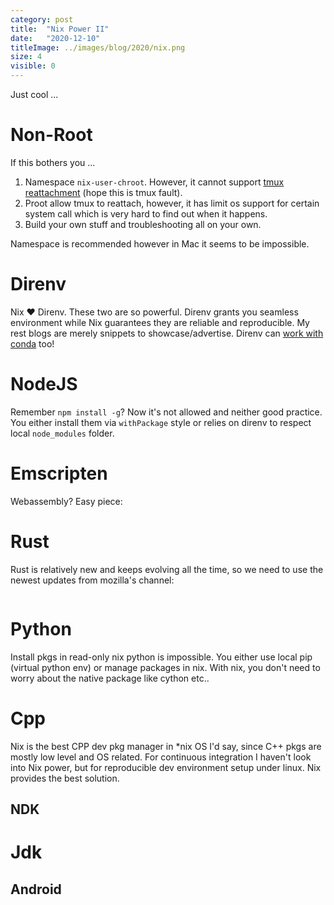 ```yaml
---
category: post
title:  "Nix Power II"
date:   "2020-12-10"
titleImage: ../images/blog/2020/nix.png
size: 4
visible: 0
---
```


Just cool ...

# Non-Root
If this bothers you ...

1. Namespace `nix-user-chroot`. However, it cannot support [tmux reattachment](TODO) (hope this is tmux fault).
2. Proot allow tmux to reattach, however, it has limit os support for certain system call which is very hard to find out when it happens. 
3. Build your own stuff and troubleshooting all on your own.

Namespace is recommended however in Mac it seems to be impossible.

# Direnv
Nix ❤ Direnv. These two are so powerful. Direnv grants you seamless environment while Nix guarantees they are reliable and reproducible. My rest blogs are merely snippets to showcase/advertise. Direnv can [work with conda]() too!

# NodeJS
Remember `npm install -g`? Now it's not allowed and neither good practice. You either install them via `withPackage` style or relies on direnv to respect local `node_modules` folder. 

# Emscripten
Webassembly? Easy piece:


# Rust
Rust is relatively new and keeps evolving all the time, so we need to use the newest updates from mozilla's channel:

```nix
```

# Python
Install pkgs in read-only nix python is impossible. You either use local pip (virtual python env) or manage packages in nix. With nix, you don't need to worry about the native package like cython etc..

# Cpp
Nix is the best CPP dev pkg manager in *nix OS I'd say, since C++ pkgs are mostly low level and OS related. For continuous integration I haven't look into Nix power, but for reproducible dev environment setup under linux. Nix provides the best solution.

## NDK

# Jdk
## Android

# 

